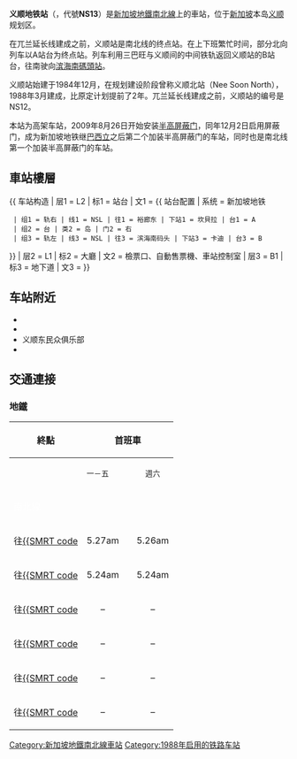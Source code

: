 {{Not|顺义站 (地铁)}}
{{noteTA
|G1=Railway}}
{{Infobox station
 | name={{SMRT code|NS|13}}<br />義順<br />Yishun<br />யீஷூன்<br />Yishun
 | type=[[地鐵站|地鐵站]]
 | linecolour={{新加坡地铁南北线色彩}}
 | image=Yishun MRT Station with PSDs.jpg
 | image_size=300px
 | image_caption=義順地鐵站，設有月台門
 | address={{SIN}}義順2道301號
 | coordinates={{Coord|1|25|46.07|N|103|50|6.86|E|type:railwaystation_region:SG}}
 | line=[[新加坡地鐵南北線|南北線]]
 | other=巴士、德士
 | structure=架空
 | platform=島式
 | depth=
 | levels=2層
 | tracks=2條
 | parking=
 | bicycle=
 | baggage_check=
 | passengers=
 | pass_year=
 | pass_percent=
 | pass_system=
 | opened=1988年12月20日
 | closed=
 | rebuilt=
 | electrified=
 | ADA=有
 | code={{SMRT code|NS|13}}
 | owned=[[陸路交通管理局|陸路交通管理局]]
 | operator=[[SMRT地鐵|SMRT地鐵]]（[[SMRT集團|SMRT集團]]）
 | zone=
 | former=義順北
 | adjacent={{Adjacent stations|system=新加坡地铁|line=NSL|left=坎贝拉|right=卡迪|note-left=NS12|note-mid={{新加坡地鐵車站編號|NS|13}}|note-right=NS14}}
 | mpassengers=
 | map_locator={{Superimpose| base = MRT map NS.svg
 | base_width = 300px
 | base_caption = 南北線
 | float = Red Dot.svg
 | float_width = 5px
 | float_caption = 義順地鐵站
 | x = 137
 | y = 28
}}}}

'''义顺地铁站'''（{{lang-en|Yishun MRT Station}}，代號'''NS13'''）是[[新加坡地鐵南北線|新加坡地鐵南北線]]上的車站，位于[[新加坡|新加坡]]本岛[[义顺_(新加坡)|义顺]]规划区。

在兀兰延长线建成之前，义顺站是南北线的终点站。在上下班繁忙时间，部分北向列车以A站台为终点站。列车利用三巴旺与义顺间的中间铁轨返回义顺站的B站台，往南驶向[[滨海南碼頭地鐵站|滨海南碼頭站]]。

义顺站始建于1984年12月，在规划建设阶段曾称义顺北站（Nee Soon North），1988年3月建成，比原定计划提前了2年。兀兰延长线建成之前，义顺站的编号是NS12。

本站为高架车站，2009年8月26日开始安装[[月台閘門|半高屏蔽门]]，同年12月2日启用屏蔽门，成为新加坡地铁继[[巴西立地鐵站|巴西立]]之后第二个加装半高屏蔽门的车站，同时也是南北线第一个加装半高屏蔽门的车站。

==車站樓層==
{{ 车站构造
| 层1 = L2 | 标1 = 站台
| 文1 = {{ 站台配置 | 系统 = 新加坡地铁
  | 组1 = 轨右 | 线1 = NSL | 往1 = 裕廊东 | 下站1 = 坎貝拉 | 台1 = A
  | 组2 = 台 | 类2 = 岛 | 门2 = 右
  | 组3 = 轨左 | 线3 = NSL | 往3 = 滨海南码头 | 下站3 = 卡迪 | 台3 = B
}}
| 层2 = L1 | 标2 = 大廳
| 文2 = 檢票口、自動售票機、車站控制室
| 层3 = B1 | 标3 = 地下道
| 文3 = {{link-en|纳福城|Northpoint City, Singapore}}
}}

== 车站附近 ==
* {{tsl|en||Northpoint City, Singapore|纳福城}}
* {{tsl|en||Yishun Temporary Bus Interchange|义顺临时巴士转换站}}
* 义顺东民众俱乐部
* {{tsl|en||Yishun Public Library|义顺公共图书馆}}

== 交通連接 ==
=== 地鐵 ===
{| style="text-align:centre; font-size:95%; border:1px solid black"
|-
! 終點 !! colspan="5" | 首班車 !! !! 末班車
|-
| || <small>一－五</small> || ||style="text-align:center" | <small>週六</small> || ||style="text-align:center" | <small>星期日及<br />公定假日</small> || || style="text-align:center" | <small>每日</small>
|-
! colspan="9" style="background-color:#{{SMRT color|North South}};color:white; height:25px" | 南北線
|-
| 往[[裕廊東地鐵站|{{SMRT code]] || style="text-align:center" | 5.27am || || style="text-align:center" | 5.26am || || style="text-align:center" | 5.50am || || style="text-align:center" | 12.25am
|-
| 往[[濱海南碼頭地鐵站|{{SMRT code]] || style="text-align:center" | 5.24am || || style="text-align:center" | 5.24am || || style="text-align:center" | 5.57am || || style="text-align:center" | 11.23pm
|-
| 往[[濱海灣地鐵站|{{SMRT code]] || style="text-align:center" | – || || style="text-align:center" | – || || style="text-align:center" | – || || style="text-align:center" | 11.25pm
|-
| 往[[大巴窯地鐵站|{{SMRT code]] || style="text-align:center" | – || || style="text-align:center" | – || || style="text-align:center" | – || || style="text-align:center" | 12.01am
|-
| 往[[宏茂橋地鐵站|{{SMRT code]] || style="text-align:center" | – || || style="text-align:center" | – || || style="text-align:center" | – || || style="text-align:center" | 12.50am
|-
| 往[[克蘭芝地鐵站|{{SMRT code]] || style="text-align:center" | – || || style="text-align:center" | – || || style="text-align:center" | – || || style="text-align:center" | 12.42am
|}

{{新加坡地鐵南北線}}

[[Category:新加坡地鐵南北線車站|Category:新加坡地鐵南北線車站]]
[[Category:1988年启用的铁路车站|Category:1988年启用的铁路车站]]